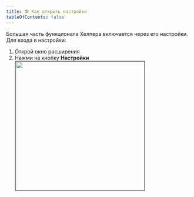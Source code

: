 ```yaml
---
title: 🛠 Как открыть настройки
tableOfContents: false
---
```


Большая часть функционала Хелпера включается через его настройки.\
Для входа в настройки:

1. Открой окно расширения
2. Нажми на кнопку **Настройки**
   <img
     src="/domru-helper/images/settings.png"
     width="350px"
     style="border: 2px solid grey;"
   />
